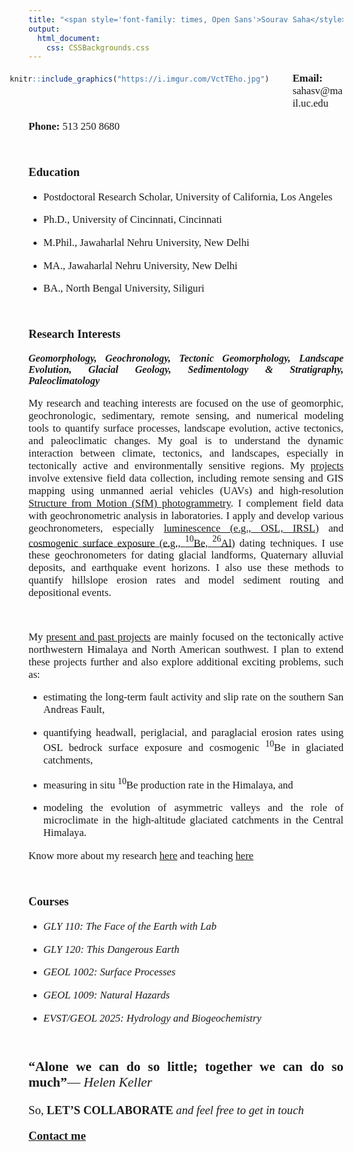 ```yaml
---
title: "<span style='font-family: times, Open Sans'>Sourav Saha</style>"
output: 
  html_document:
    css: CSSBackgrounds.css
---
```


<div style= "float:left;position: relative; right: 30px; top: -7px;">
```r

knitr::include_graphics("https://i.imgur.com/VctTEho.jpg") 

```
</div>

<style>
body {
text-align: justify}
</style>


<!--<p style="font-family: times, Open Sans; font-size:14pt">
*Assistant Professor*
</p>
<br>
<p style="font-family: times, Open Sans; font-size:12.5pt">
**Office:** XXXXXX
</p>
<p style="font-family: times, Open Sans; font-size:12.5pt">
**Email:** sahasv@mail.uc.edu
</p>
<p style="font-family: times, Open Sans; font-size:12.5pt">
**Office Phone:** 513 250 8680
</p>-->

<p style="font-family: times, Open Sans; font-size:12.5pt">
**Email:** sahasv@mail.uc.edu
</p>
<p style="font-family: times, Open Sans; font-size:12.5pt">
**Phone:** 513 250 8680
</p>
<br>

<p style="font-family: times, Open Sans; font-size:14pt">
**Education**
</p>
+
<p style="font-family: times, Open Sans; font-size:12.5pt">
Postdoctoral Research Scholar, University of California, Los Angeles
</p>
+
<p style="font-family: times, Open Sans; font-size:12.5pt">
Ph.D., University of Cincinnati, Cincinnati
</p>
+
<p style="font-family: times, Open Sans; font-size:12.5pt">
M.Phil., Jawaharlal Nehru University, New Delhi
</p>
+
<p style="font-family: times, Open Sans; font-size:12.5pt">
MA., Jawaharlal Nehru University, New Delhi
</p>
+
<p style="font-family: times, Open Sans; font-size:12.5pt">
BA., North Bengal University, Siliguri
</p>
<br>

<p style="font-family: times, Open Sans; font-size:14pt">
**Research Interests**
</p>
<p style="font-family: times, Open Sans; font-size:12pt">
***Geomorphology, Geochronology, Tectonic Geomorphology, Landscape Evolution, Glacial Geology, Sedimentology & Stratigraphy, Paleoclimatology***
</p>
<p style="font-family: times, Open Sans; font-size:12.5pt">
My research and teaching interests are focused on the use of geomorphic, geochronologic, sedimentary, remote sensing, and numerical modeling tools to quantify surface processes, landscape evolution, active tectonics, and paleoclimatic changes. My goal is to understand the dynamic interaction between climate, tectonics, and landscapes, especially in tectonically active and environmentally sensitive regions. My [projects](Research.html) involve extensive field data collection, including remote sensing and GIS mapping using unmanned aerial vehicles (UAVs) and high-resolution [Structure from Motion (SfM) photogrammetry](Sfm.html). I complement field data with geochronometric analysis in laboratories. I apply and develop various geochronometers, especially [luminescence (e.g., OSL, IRSL)]( UCLA_LumLab.html) and [cosmogenic surface exposure (e.g., $^{10}$Be, $^{26}$Al)]( https://lewisaowen.wixsite.com/main) dating techniques. I use these geochronometers for dating glacial landforms, Quaternary alluvial deposits, and earthquake event horizons. I also use these methods to quantify hillslope erosion rates and model sediment routing and depositional events.
</p>
<br>

<p style="font-family: times, Open Sans; font-size:12.5pt">
My [present and past projects](Research.html) are mainly focused on the tectonically active northwestern Himalaya and North American southwest. I plan to extend these projects further and also explore additional exciting problems, such as:
</p>
+
<p style="font-family: times, Open Sans; font-size:12.5pt">
estimating the long-term fault activity and slip rate on the southern San Andreas Fault, 
</p>
+
<p style="font-family: times, Open Sans; font-size:12.5pt">
quantifying headwall, periglacial, and paraglacial erosion rates using OSL bedrock surface exposure and cosmogenic $^{10}$Be in glaciated catchments,
</p>
+
<p style="font-family: times, Open Sans; font-size:12.5pt">
measuring in situ $^{10}$Be production rate in the Himalaya, and
</p>
+
<p style="font-family: times, Open Sans; font-size:12.5pt">
modeling the evolution of asymmetric valleys and the role of microclimate in the high-altitude glaciated catchments in the Central Himalaya.
</p>

<p style="font-family: times, Open Sans; font-size:12.5pt">
Know more about my research [here](Research.html) and teaching [here](Teaching.html)
</p>
<br>

<p style="font-family: times, Open Sans; font-size:14pt">
**Courses**
</p>
+
<p style="font-family: times, Open Sans; font-size:12.5pt">
*GLY 110: The Face of the Earth with Lab*
</p>
+
<p style="font-family: times, Open Sans; font-size:12.5pt">
*GLY 120: This Dangerous Earth*
</p>
+
<p style="font-family: times, Open Sans; font-size:12.5pt">
*GEOL 1002: Surface Processes*
</p>
+
<p style="font-family: times, Open Sans; font-size:12.5pt">
*GEOL 1009: Natural Hazards*
</p>
+
<p style="font-family: times, Open Sans; font-size:12.5pt">
*EVST/GEOL 2025: Hydrology and Biogeochemistry*
</p>
<br>

<p style="font-family: times, Open Sans; font-size:16pt">
**“Alone we can do so little; together we can do so much”***― Helen Keller*
</p>
<p style="font-family: times, Open Sans; font-size:14pt">
So, **LET’S COLLABORATE** *and feel free to get in touch*
</p>
<p style="font-family: times, Open Sans; font-size:14pt">
[**Contact me**](Contactme.html)
</p>
